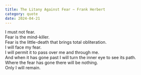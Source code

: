 ```yaml
---
title: The Litany Against Fear ~ Frank Herbert
category: quote
date: 2024-04-21
---
```


I must not fear.\
Fear is the mind-killer.\
Fear is the little-death that brings total obliteration.\
I will face my fear.\
I will permit it to pass over me and through me.\
And when it has gone past I will turn the inner eye to see its path.\
Where the fear has gone there will be nothing.\
Only I will remain.
